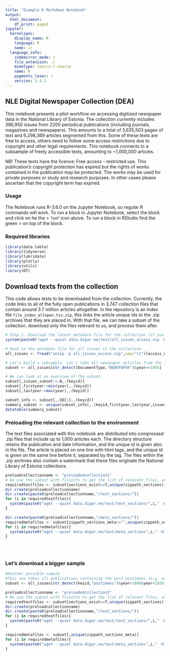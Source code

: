 ```yaml
---
title: "Example R Markdown Notebook"
output:
  html_document:
    df_print: paged
jupyter:
  kernelspec:
    display_name: R
    language: R
    name: ir
  language_info:
    codemirror_mode: r
    file_extension: .r
    mimetype: text/x-r-source
    name: R
    pygments_lexer: r
    version: 3.4.3
---
```


## NLE Digital Newspaper Collection (DEA)

This notebook presents a pilot workflow on accessing digitized newspaper data in the National Library of Estonia. The collection currently includes 386,950 issues from 2200 periodical publications (including journals, magazines and newspapers). This amounts to a total of 3,635,503 pages of text and 6,298,369 articles segmented from this. Some of these texts are free to access, others need to follow some access restrictions due to copyright and other legal requirements. This notebook connects to a subsample of freely accessible texts, amounting to ~1,000,000 articles. 

NB! These texts have the licence: Free access - restricted use. This publication's copyright protection has expired but the rights of works contained in the publication may be protected. The works may be used for private purposes or study and research purposes. In other cases please ascertain that the copyright term has expired.

### Usage

The Notebook runs R-3.6.0 on the Jupyter Notebook, so regular R commands will work. To run a block in Jupyter Notebook, select the block and click on he the > 'run' icon above. To run a block in RStudio find the green > on top of the block.


### Required libraries

```r
library(data.table)
library(tidyverse)
library(lubridate)
library(plotly)
library(utils)
library(DT)

```


## Download texts from the collection


This code allows texts to be downloaded from the collection. Currently, the code links to all of the fully open publications in 3,747 collection files that contain around 3.7 million articles altogether. In the repository is an index file `file_index_allopen.tsv.zip`, this links the article unique ids to the .zip archives that they are placed in. With that file, we can take a subset of the collection, download only the files relevant to us, and process them after.

```r

# Step 1. Download the latest metadata file for the collection (if you have not done so already)
system(paste0("wget --quiet data.digar.ee/text/all_issues_access.zip -O all_issues_access.zip"))

```


```r

# Read in the metadata file for all issues in the collection
all_issues <- fread("unzip -p all_issues_access.zip",sep="\t")[access_now==T]

# Let's build a subsample. Let's take all newspaper articles from the 1890s.
subset <- all_issues[str_detect(DocumentType,"NEWSPAPER")&year==1895]

```



```r

# We can look at an overview of the subset.
subset[,issues_subset:=.N,.(keyid)]
subset[,firstyear:=min(year),.(keyid)]
subset[,lastyear:=max(year),.(keyid)]

subset_info <- subset[,.SD[1],.(keyid)]
summary_subset <- unique(subset_info[,.(keyid,firstyear,lastyear,issues_subset)])
datatable(summary_subset)


```




### Preloading the relevant collection to the environment

The text files associated with this notebook are distributed into compressed .zip files that include up to 1,000 articles each. The directory structure retains the publication and date information, and the unique id is given also in the file. The article is placed on one line with html tags, and the unique id is given on the same line before it, separated by the tag. The files within the .zip archives also contain a watermark that these files originate the National Library of Estonia collections.


```r

preloadcollectionname <- "preloadedcollection1"
# We use the subset with fileinfo to get the list of relevant files, and download them to the virtual environment that we use.
requiredtextfiles <- subset[sections_exist==T,unique(zippath_sections)]
dir.create(preloadcollectionname)
dir.create(paste0(preloadcollectionname,"/text_sections/"))
for (i in requiredtextfiles){
  system(paste0("wget --quiet data.digar.ee/text/text_sections/",i," -O ",preloadcollectionname,"/text_sections/",basename(i)))
}

dir.create(paste0(preloadcollectionname,"/meta_sections/"))
requiredmetafiles <- subset[zippath_sections_meta!="",unique(zippath_sections_meta)]
for (i in requiredmetafiles){
  system(paste0("wget --quiet data.digar.ee/text/meta_sections",i," -O ",preloadcollectionname,"/meta_sections/",basename(i)))
}
  

  
```





### Let's download a bigger sample


```r

#Another possible sample
#This one takes all publications containing the word postimees (e.g. eestipostimees, parnupostimees, postimeesew) between 1880 and 1900.
subset <- all_issues[str_detect(keyid,"postimees")&year>1880&year<1920]

preloadcollectionname <- "preloadedcollection2"
# We use the subset with fileinfo to get the list of relevant files, and download them to the virtual environment that we use.
requiredtextfiles <- subset[sections_exist==T,unique(zippath_sections)]
dir.create(preloadcollectionname)
dir.create(paste0(preloadcollectionname,"/text_sections/"))
for (i in requiredtextfiles){
  system(paste0("wget --quiet data.digar.ee/text/text_sections/",i," -O ",preloadcollectionname,"/text_sections/",i))
}

requiredmetafiles <- subset[,unique(zippath_sections_meta)]
for (i in requiredmetafiles){
  system(paste0("wget --quiet data.digar.ee/text/meta_sections",i," -O ",preloadcollectionname,"/meta_sections/",i))
}
  

  

  
```



